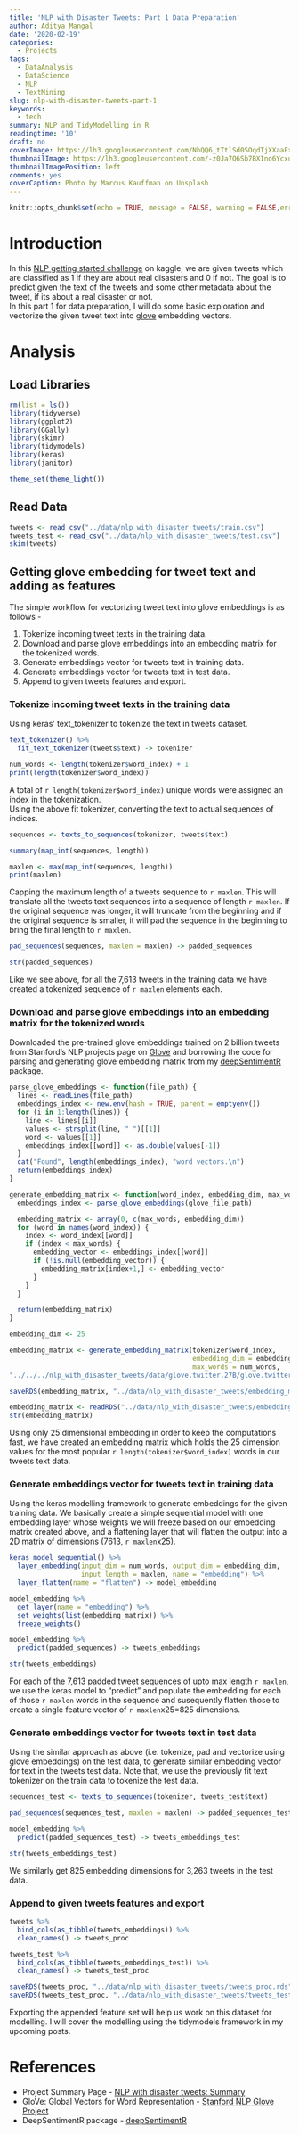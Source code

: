 ```yaml
---
title: 'NLP with Disaster Tweets: Part 1 Data Preparation'
author: Aditya Mangal
date: '2020-02-19'
categories:
  - Projects
tags:
  - DataAnalysis
  - DataScience
  - NLP
  - TextMining
slug: nlp-with-disaster-tweets-part-1
keywords:
  - tech
summary: NLP and TidyModelling in R
readingtime: '10'
draft: no
coverImage: https://lh3.googleusercontent.com/NhQQ6_tTtlSd0SOqdTjXXaaFxEC186pYF68dyx8BJcdeqWUns0kas6nKS7jNUjTorlWCOvYDSXvgTbJSMgHLvc-ViHQkvKe_cGiU4gMP92vb1QSO98BlROygzqVBRO_2pnbPPS3coQVCdbAGJP3PQi0J4hExUkwsxCyPZ7RSOu9kOsIFJ7i7Pi68Ewg8yzEUw7zSb5JyYoDRkunuYedzzrPvS1Z2LWx-T-bVnkedbv72e3fjIfHHpwDf2LM4Tz_orR0lSjyrLt29k8YP2vbGoqRJhOurgj8UxWRC8J1BmDZxaG4fMzF5VfY2QToUTEFUryIzihBzb82z9IBQB7KiBuoKZBvrM03uHBwi_ePO7lt138P5DSufFH3xANhUrY8UPbMIcEKOKaxNXGUhdZG1EDykY6KW5ufjuAgEFoOKUSVp_kHyHmk_qJonukh5zRL07tUhRyXwYNXoP1ixHX-bN8K4yLLobU-Q2kAlrXD89OzMySyD6sm8gu6LcrzwthgEWLwTgRgcpvx0hPncV477w6mZnu1yd8xi8EAE3IVVhWAlQF2oUphPtcWjOBfK-aIocc62MSEFfCPb6DLSBpCWCkFFxydl0KSrbvboXBVX-AM7eVyAnFV3SfSfdQMxtKuLtWbAINTcPhoN05LhQxiOOJtc4KCJFbUOWO29U-rjrunXEbRXPhki1DUCy_KX5phRnwO3hniDAwqubCEZkKU3s6T0yCVT4WARB7E5RcmoVPdLWSRK=w2372-h1832-no
thumbnailImage: https://lh3.googleusercontent.com/-z0Ja7Q6Sb7BXIno6Ycxun1BRzcJ_en9A9EulOKiXX8QAAx_UWYtH8y04Vqu9-YZF9G1zROwyLXxH77yvOKGqlfcCJPpC5S6_0wAEVc7mNLOCq0bmj2r0iE20NP0P_2jvxfZ3TtHAQHvagPsTbe7lbVxhy3-6yEdsAMn4idYDkIbxtgMj5Elo9SeO991NyEDNyj6a31SVlt1U22HnrFhmJMtYvilT30ZCXq3zaC5y7PKMjb1bA605bTRhc0AiDPCUtD8u2AjyrJ0CwaDQ7dzvW-UpeGx-BoJZvveJIPITw7HiofhcCcYoM69W0CDCwDf106GgH8KDRvlnOdlc9AHgqKdwJ38E1Pbxu9enMofV6WsIdx9-a-P0V8UVltiEKu-Iqq0pfnvEVznP3sQlQw6WV1jG2tWrs78xXM4U4Bu2SqOAjQc8rVJaTVh5uOJfon8zxSJ1opZSnzif364UXlZJpsXxouufy6TDEDUxe5c-jI8wEWPNLEy2JeFwjP9FXxm3EnSbRvIUnjtALh2T-ma0Xyd8d7EJQrsE2vziIAK-ZVY6A6qnv9bptefReAq9p5jmBRABp7wFm8NSuPIXdyYneDch1M4V1SSjf4oz7oaP_AuHMuaAKViG65uuw6QoLCNoDsR4Ifq8g4ADUZxp0naty2ElqCkS0Lj3vND0ZcuUMaMUiqUygAcmmInaZMaCqQa-KWRDwgvxL-NCgV1UzXtE81F8nxhcFW481Bjt7fSDQWz8LNm=w750-h579-no
thumbnailImagePosition: left
comments: yes
coverCaption: Photo by Marcus Kauffman on Unsplash
---
```


```r
knitr::opts_chunk$set(echo = TRUE, message = FALSE, warning = FALSE,error = FALSE)
```

# Introduction

In this [NLP getting started challenge](https://www.kaggle.com/c/nlp-getting-started){target="_blank"} on kaggle, we are given tweets which are classified as 1 if they are about real disasters and 0 if not. The goal is to predict given the text of the tweets and some other metadata about the tweet, if its about a real disaster or not.   
In this part 1 for data preparation, I will do some basic exploration and vectorize the given tweet text into [glove](https://nlp.stanford.edu/projects/glove/){target="_blank"} embedding vectors. 

# Analysis

## Load Libraries

```r
rm(list = ls())
library(tidyverse)
library(ggplot2)
library(GGally)
library(skimr)
library(tidymodels)
library(keras)
library(janitor)

theme_set(theme_light())
```

## Read Data

```r
tweets <- read_csv("../data/nlp_with_disaster_tweets/train.csv")
tweets_test <- read_csv("../data/nlp_with_disaster_tweets/test.csv")
skim(tweets)
```


## Getting glove embedding for tweet text and adding as features

The simple workflow for vectorizing tweet text into glove embeddings is as follows -     
 
 1. Tokenize incoming tweet texts in the training data.  
 2. Download and parse glove embeddings into an embedding matrix for the tokenized words.  
 3. Generate embeddings vector for tweets text in training data.  
 4. Generate embeddings vector for tweets text in test data.   
 5. Append to given tweets features and export.  

### Tokenize incoming tweet texts in the training data

Using keras' text_tokenizer to tokenize the text in tweets dataset. 

```r
text_tokenizer() %>% 
  fit_text_tokenizer(tweets$text) -> tokenizer

num_words <- length(tokenizer$word_index) + 1
print(length(tokenizer$word_index))
```

A total of `r length(tokenizer$word_index)` unique words were assigned an index in the tokenization.   
Using the above fit tokenizer, converting the text to actual sequences of indices.

```r
sequences <- texts_to_sequences(tokenizer, tweets$text)

summary(map_int(sequences, length))

maxlen <- max(map_int(sequences, length))
print(maxlen)
```

Capping the maximum length of a tweets sequence to `r maxlen`. This will translate all the tweets text sequences into a sequence of length `r maxlen`. If the original sequence was longer, it will truncate from the beginning and if the original sequence is smaller, it will pad the sequence in the beginning to bring the final length to `r maxlen`. 

```r
pad_sequences(sequences, maxlen = maxlen) -> padded_sequences

str(padded_sequences)
```

Like we see above, for all the 7,613 tweets in the training data we have created a tokenized sequence of `r maxlen` elements each. 

### Download and parse glove embeddings into an embedding matrix for the tokenized words

Downloaded the pre-trained glove embeddings trained on 2 billion tweets from Stanford's NLP projects page on [Glove](https://nlp.stanford.edu/projects/glove/) and borrowing the code for parsing and generating glove embedding matrix from my [deepSentimentR](https://adityamangal410.github.io/deepSentimentR/reference/index.html) package.

```r
parse_glove_embeddings <- function(file_path) {
  lines <- readLines(file_path)
  embeddings_index <- new.env(hash = TRUE, parent = emptyenv())
  for (i in 1:length(lines)) {
    line <- lines[[i]]
    values <- strsplit(line, " ")[[1]]
    word <- values[[1]]
    embeddings_index[[word]] <- as.double(values[-1])
  }
  cat("Found", length(embeddings_index), "word vectors.\n")
  return(embeddings_index)
}

generate_embedding_matrix <- function(word_index, embedding_dim, max_words, glove_file_path) {
  embeddings_index <- parse_glove_embeddings(glove_file_path)

  embedding_matrix <- array(0, c(max_words, embedding_dim))
  for (word in names(word_index)) {
    index <- word_index[[word]]
    if (index < max_words) {
      embedding_vector <- embeddings_index[[word]]
      if (!is.null(embedding_vector)) {
        embedding_matrix[index+1,] <- embedding_vector
      }
    }
  }

  return(embedding_matrix)
}
```

```r
embedding_dim <- 25
```

```r
embedding_matrix <- generate_embedding_matrix(tokenizer$word_index, 
                                              embedding_dim = embedding_dim, 
                                              max_words = num_words,
"../../../nlp_with_disaster_tweets/data/glove.twitter.27B/glove.twitter.27B.25d.txt")

saveRDS(embedding_matrix, "../data/nlp_with_disaster_tweets/embedding_matrix_25d.rds")
```

```r
embedding_matrix <- readRDS("../data/nlp_with_disaster_tweets/embedding_matrix_25d.rds")
str(embedding_matrix)
```

Using only 25 dimensional embedding in order to keep the computations fast, we have created an embedding matrix which holds the 25 dimension values for the most popular `r length(tokenizer$word_index)` words in our tweets text data. 

### Generate embeddings vector for tweets text in training data

Using the keras modelling framework to generate embeddings for the given training data. We basically create a simple sequential model with one embedding layer whose weights we will freeze based on our embedding matrix created above, and a flattening layer that will flatten the output into a 2D matrix of dimensions (7613, `r maxlen`x25).

```r
keras_model_sequential() %>% 
  layer_embedding(input_dim = num_words, output_dim = embedding_dim, 
                  input_length = maxlen, name = "embedding") %>% 
  layer_flatten(name = "flatten") -> model_embedding

model_embedding %>% 
  get_layer(name = "embedding") %>% 
  set_weights(list(embedding_matrix)) %>% 
  freeze_weights()

model_embedding %>% 
  predict(padded_sequences) -> tweets_embeddings

str(tweets_embeddings)
```

For each of the 7,613 padded tweet sequences of upto max length `r maxlen`, we use the keras model to "predict" and populate the embedding for each of those `r maxlen` words in the sequence and susequently flatten those to create a single feature vector of `r maxlen`x25=825 dimensions.

### Generate embeddings vector for tweets text in test data

Using the similar approach as above (i.e. tokenize, pad and vectorize using glove embeddings) on the test data, to generate similar embedding vector for text in the tweets test data. Note that, we use the previously fit text tokenizer on the train data to tokenize the test data.

```r
sequences_test <- texts_to_sequences(tokenizer, tweets_test$text)
```


```r
pad_sequences(sequences_test, maxlen = maxlen) -> padded_sequences_test

model_embedding %>% 
  predict(padded_sequences_test) -> tweets_embeddings_test

str(tweets_embeddings_test)
```

We similarly get 825 embedding dimensions for 3,263 tweets in the test data. 

### Append to given tweets features and export

```r
tweets %>% 
  bind_cols(as_tibble(tweets_embeddings)) %>% 
  clean_names() -> tweets_proc

tweets_test %>% 
  bind_cols(as_tibble(tweets_embeddings_test)) %>% 
  clean_names() -> tweets_test_proc
```

```r
saveRDS(tweets_proc, "../data/nlp_with_disaster_tweets/tweets_proc.rds")
saveRDS(tweets_test_proc, "../data/nlp_with_disaster_tweets/tweets_test_proc.rds")
```

Exporting the appended feature set will help us work on this dataset for modelling. I will cover the modelling using the tidymodels framework in my upcoming posts. 

# References

 - Project Summary Page - [NLP with disaster tweets: Summary](/2020/02/nlp-with-disaster-tweets/){target="_blank"}
 - GloVe: Global Vectors for Word Representation - [Stanford NLP Glove Project](https://nlp.stanford.edu/projects/glove/){target="_blank"}
 - DeepSentimentR package - [deepSentimentR](https://adityamangal410.github.io/deepSentimentR/index.html){target="_blank"}
 
 